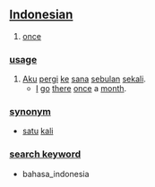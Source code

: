 == [[Indonesian]] ==

# [[once]]

=== [[usage]] ===
# [[aku|Aku]] [[pergi]] [[ke]] [[sana]] [[bulan|sebulan]] [[sekali]].
#* [[I]] [[go]] [[there]] [[once]] a [[month]].

=== [[synonym]] ===
* [[satu]] [[kali]]

=== [[search keyword]] ===
* bahasa_indonesia